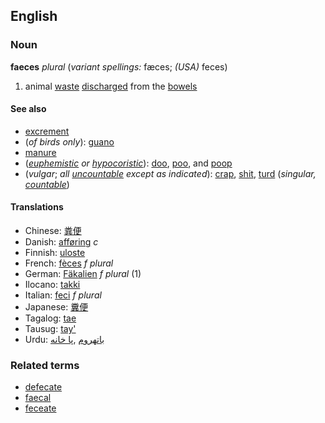 ==English==
===Noun===
'''faeces''' ''plural'' (''variant spellings:'' fæces; ''(USA)'' feces)
# animal [[waste]] [[discharge]]d from the [[bowel]]s

====See also====
*[[excrement]]
*(''of birds only''): [[guano]]
*[[manure]]
*(''[[euphemistic]] or [[hypocoristic]]''): [[doo]], [[poo]], and [[poop]]
*(''vulgar''; ''all [[uncountable]] except as indicated''): [[crap]], [[shit]], [[turd]] (''singular, [[countable]]'')

====Translations====
*Chinese: [[粪便]]
*Danish: [[afføring]] ''c''
*Finnish: [[uloste]]
*French: [[fèces]] ''f'' ''plural''
*German: [[Fäkalien]] ''f'' ''plural'' (1)
*Ilocano: [[takki]]
*Italian: [[feci]] ''f plural''
*Japanese: [[糞便]]
*Tagalog: [[tae]]
*Tausug: [[tay']]
*Urdu: [[باتهروم]] ,[[پا خانه]]

===Related terms===
*[[defecate]]
*[[faecal]]
*[[feceate]]